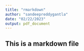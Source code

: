 ```yaml
---
title: "rmarkdown"
author: "sandeepreddygantla"
date: "02/22/2023"
output: pdf_document
---
```


## This is a markdown file